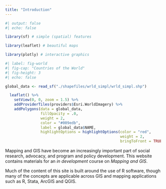 ```yaml
---
title: "Introduction"
---
```


```r
#| output: false
#| echo: false

library(sf) # simple (spatial) features

library(leaflet) # beautiful maps

library(plotly) # interactive graphics

```

```r
#| label: fig-world
#| fig-cap: "Countries of the World"
#| fig-height: 3
#| echo: false

global_data <- read_sf("./shapefiles/wrld_simpl/wrld_simpl.shp")

  leaflet() %>%
    setView(0, 0, zoom = 1.5) %>%
    addProviderTiles(providers$Esri.WorldImagery) %>%
    addPolygons(data = global_data, 
                fillOpacity = .0, 
                weight = 2,
                color = "#009edb", 
                label = global_data$NAME,
                highlightOptions = highlightOptions(color = "red", 
                                                    weight = 2,
                                                    bringToFront = TRUE)) 

```

Mapping and GIS have become an increasingly important part of social research, advocacy, and program and policy development. This website contains materials for an *in development* course on *Mapping and GIS*.

Much of the content of this site is built around the use of R software, though many of the concepts are applicable across GIS and mapping applications such as R, Stata, ArcGIS and QGIS.










